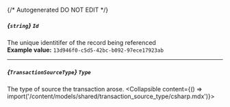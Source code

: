 {/* Autogenerated DO NOT EDIT  */}

##### *{`string`}* `Id`
The unique identitifer of the record being referenced
<br/>
**Example value:** `13d946f0-c5d5-42bc-b092-97ece17923ab`

---
##### *{`TransactionSourceType`}* `Type`
The type of source the transaction arose.
<Collapsible content={() => import('/content/models/shared/transaction_source_type/csharp.mdx')}>
</Collapsible>

